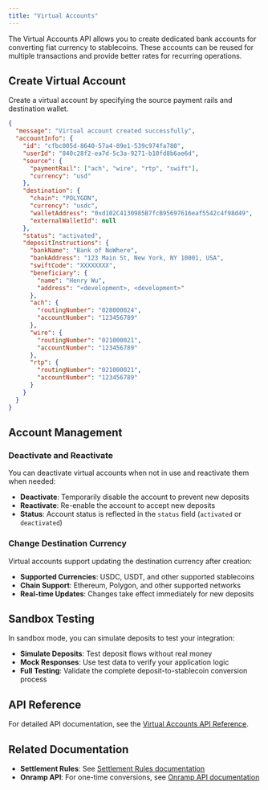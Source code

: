 ```yaml
---
title: "Virtual Accounts"
---
```


The Virtual Accounts API allows you to create dedicated bank accounts for converting fiat currency to stablecoins. These accounts can be reused for multiple transactions and provide better rates for recurring operations.

## Create Virtual Account

Create a virtual account by specifying the source payment rails and destination wallet.

```json
{
  "message": "Virtual account created successfully",
  "accountInfo": {
    "id": "cfbc005d-8640-57a4-89e1-539c974fa780",
    "userId": "840c28f2-ea7d-5c3a-9271-b10fd8b6ae6d",
    "source": {
      "paymentRail": ["ach", "wire", "rtp", "swift"],
      "currency": "usd"
    },
    "destination": {
      "chain": "POLYGON",
      "currency": "usdc",
      "walletAddress": "0xd102C4130985B7fcB95697616eaf5542c4f98d49",
      "externalWalletId": null
    },
    "status": "activated",
    "depositInstructions": {
      "bankName": "Bank of NoWhere",
      "bankAddress": "123 Main St, New York, NY 10001, USA",
      "swiftCode": "XXXXXXXX",
      "beneficiary": {
        "name": "Henry Wu",
        "address": "<development>, <development>"
      },
      "ach": {
        "routingNumber": "028000024",
        "accountNumber": "123456789"
      },
      "wire": {
        "routingNumber": "021000021",
        "accountNumber": "123456789"
      },
      "rtp": {
        "routingNumber": "021000021",
        "accountNumber": "123456789"
      }
    }
  }
}
```

## Account Management

### Deactivate and Reactivate

You can deactivate virtual accounts when not in use and reactivate them when needed:

- **Deactivate**: Temporarily disable the account to prevent new deposits
- **Reactivate**: Re-enable the account to accept new deposits
- **Status**: Account status is reflected in the `status` field (`activated` or `deactivated`)

### Change Destination Currency

Virtual accounts support updating the destination currency after creation:

- **Supported Currencies**: USDC, USDT, and other supported stablecoins
- **Chain Support**: Ethereum, Polygon, and other supported networks
- **Real-time Updates**: Changes take effect immediately for new deposits

## Sandbox Testing

In sandbox mode, you can simulate deposits to test your integration:

- **Simulate Deposits**: Test deposit flows without real money
- **Mock Responses**: Use test data to verify your application logic
- **Full Testing**: Validate the complete deposit-to-stablecoin conversion process

## API Reference

For detailed API documentation, see the [Virtual Accounts API Reference](/api/virtual-accounts/).

## Related Documentation

- **Settlement Rules**: See [Settlement Rules documentation](/docs/transfers/settlement-rules/)
- **Onramp API**: For one-time conversions, see [Onramp API documentation](/docs/transfers/onramps/)
